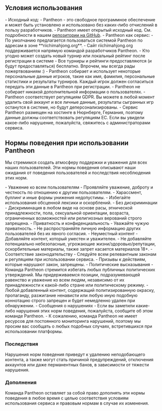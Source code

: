 
<Meta title='Нормы поведения при использовании Pantheon'
      description='Нормы поведения при использовании Mahjong Pantheon' />

## Условия использования

<section className='sparseList'>
- Исходный код:
  - Pantheon - это свободное программное обеспечение и может быть установлено и использовано без каких-либо отчислений в пользу разработчиков.
  - Pantheon имеет открытый исходный код. См. подробности в нашем <a href='https://github.com/MahjongPantheon/pantheon/' target='_blank'>репозитории на GitHub</a>.
- Pantheon как сервис:
  - По умолчанию предлагается пользоваться системой Pantheon по адресам в зоне **riichimahjong.org**.
  - Сайт riichimahjong.org поддерживается напрямую командой разработчиков Pantheon.
  - Кто угодно может создать новый турнир или локальный рейтинг после регистрации в системе
  - Все турниры и рейтинги предоставляются (и будут предоставляться) бесплатно. Впрочем, мы всегда рады пожертвованиям :)
  - Pantheon собирает и использует некоторые персональные данные игроков, такие как имя, фамилия, персональные статистики и результаты турниров. Каждый игрок должен согласиться передать эти данные в Pantheon при регистрации.
  - Pantheon не собирает никакой дополнительной информации о пользователях.
  - Pantheon соответствует регуляциям GDPR. Вы можете в любой момент удалить свой аккаунт и все личные данные,
    результаты сыгранных игр останутся в системе, но будут деперсонализированы.
  - Сервис Pantheon размещен на хостинге в Нюрнберге, Германия, поэтому данные должны соответствовать регуляциям ЕС. Если вы увидели какое-либо нарушение, пожалуйста, свяжитесь с администраторами сервиса.
</section>

## Нормы поведения при использовании Pantheon

Мы стремимся создать атмосферу поддержки и уважения для всех наших пользователей. Эти нормы поведения описывают
наши ожидания от поведения пользователей и последствия несоблюдения этих норм.

<section className='sparseList'>
- Уважение ко всем пользователям
  - Проявляйте уважение, доброту и честность по отношению к другим пользователям.
  - Харассмент, буллинг и иные формы унижения недопустимы.
  - Избегайте использования обсценной лексики и оскорблений.
- Без дискриминации
  - Дискриминация в любом виде на основе расы, этнической принадлежности, пола, сексуальной ориентации, возраста,
    ограниченных возможностей или религиозных верований строго запрещена.
- Приватность и конфиденциальность
  - Уважайте чужую приватность.
  - Не распространяйте личную информацию других пользователей без их явного согласия.
- Неуместный контент
  - Добавляйте контент, который уместен и уважителен.
  - Не добавляйте потенциально небезопасные, угрожающие жизни/здоровью/репутации, оскорбительные материалы, также запрет
    касается материалов 18+.
- Соответствие законодательству
  - Следуйте всем релевантным законам и регуляциям при использовании сервиса.
  - Призывы к действиям, которые нарушают закон, запрещены.
- Политические высказывания
  - Команда Pantheon стремится избегать любых публичных политических утверждений. Мы придерживаемся позиции,
    подразумевающей равенство и уважение ко всем людям, независимо от их принадлежности к какой-либо стране
    или политическому режиму.
  - Любой добавленный контент, содержащий политизированную окраску, пропаганду, разжигание ненависти или любую иную
    подобную коннотацию строго запрещен и будет немедленно удален при обнаружении.
- Сообщения о нарушениях
  - Если вы заметили какие-либо нарушения этих норм поведения, пожалуйста, сообщите об этом команде Pantheon.
  - К сожалению, команда Pantheon не имеет ресурсов для постоянного мониторинга нарушений, поэтому мы просим вас
    сообщать о любых подобных случаях, встретившихся при использовании платформы.
</section>

### Последствия

Нарушения норм поведения приведут к удалению неподобающего контента, а также могут стать причиной предупреждений,
отключения аккаунтов или даже перманентных банов, в зависимости от тяжести нарушения.

### Дополнения

Команда Pantheon оставляет за собой право дополнять эти нормы поведения в любое время с целью соответствия условиям
использования сервиса и правовым нормам в случае их изменения.
